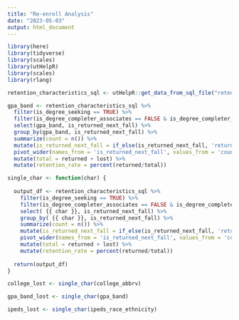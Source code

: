 ```yaml
---
title: "Re-enroll Analysis"
date: "2023-05-03"
output: html_document
---
```


```r
library(here)
library(tidyverse)
library(scales)
library(utHelpR)
library(scales)
library(rlang)
```


```r
retention_characteristics_sql <- utHelpR::get_data_from_sql_file("retention_characteristics.sql", dsn="edify", context="project")
```

```r
gpa_band <- retention_characteristics_sql %>%
  filter(is_degree_seeking == TRUE) %>% 
  filter(is_degree_completer_associates == FALSE & is_degree_completer_bachelors == FALSE & is_degree_completer_masters == FALSE) %>% 
  select(gpa_band, is_returned_next_fall) %>% 
  group_by(gpa_band, is_returned_next_fall) %>% 
  summarize(count = n()) %>% 
  mutate(is_returned_next_fall = if_else(is_returned_next_fall, 'returned', 'lost')) %>% 
  pivot_wider(names_from = 'is_returned_next_fall', values_from = 'count') %>% 
  mutate(total = returned + lost) %>% 
  mutate(retention_rate = percent(returned/total))
```

```r
single_char <- function(char) {
  
  output_df <- retention_characteristics_sql %>%
    filter(is_degree_seeking == TRUE) %>% 
    filter(is_degree_completer_associates == FALSE & is_degree_completer_bachelors == FALSE & is_degree_completer_masters == FALSE) %>% 
    select( {{ char }}, is_returned_next_fall) %>% 
    group_by( {{ char }}, is_returned_next_fall) %>% 
    summarize(count = n()) %>% 
    mutate(is_returned_next_fall = if_else(is_returned_next_fall, 'returned', 'lost')) %>% 
    pivot_wider(names_from = 'is_returned_next_fall', values_from = 'count') %>% 
    mutate(total = returned + lost) %>% 
    mutate(retention_rate = percent(returned/total))
  
  return(output_df)
}
```

```r
college_lost <- single_char(college_abbrv)
```

```r
gpa_band_lost <- single_char(gpa_band)
```

```r
ipeds_lost <- single_char(ipeds_race_ethnicity)
```




